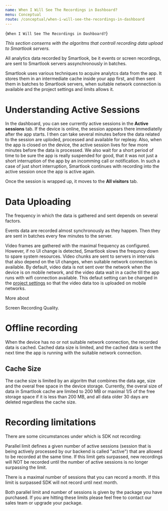 ```yaml
---
name: When I Will See The Recordings in Dashboard?
menu: Conceptual
route: /conceptual/when-i-will-see-the-recordings-in-dashboard
---
```



<TextBlock kind='title'>{`When I Will See The Recordings in Dashboard?`}</TextBlock>

*This section conserns with the algoritms that controll recording data upload to Smartlook servers.*

<Alert kind="important">
All analytics data recorded by Smartlook, be it events or screen recordings, are sent to Smartlook servers assynchronously in batches.
</Alert>

Smartlook uses various techniques to acquire analytcs data from the app. It stores them in an intermediate cache inside your app first, and then sent them in batches to Smartlook servers, when suitable network connection is available and the project settings and limits allows it.

# Understanding Active Sessions

In the dashboard, you can see currently active sessions in the **Active sessions** tab. If the device is online, the session appears there immediatelly after the app starts. I then can take several minutes before the data related to the session are uploded, processed and available for repleay. Also, when the app is closed on the device, the active session lives for few more minutes before the data is processed. We also wait for a short period of time to be sure the app is really suspended for good, that it was not just a short interruption of the app by an incomming call or notification. In such a case of just short interruption, Smartlook continues with recording into the active session once the app is active again.

Once the session is wrapped up, it moves to the **All visitors** tab. 

# Data Uploading

The frequency in which the data is gathered and sent depends on several factors. 

Events data are recorded almost synchronously as they happen. Then they are sent in batches every few minutes to the server.

Video frames are gathered with the maximal frequency as configured. However, if no UI change is detected, Smartlook slows the frequncy down to spare system resources. Video chunks are sent to servers in intervals that also depend on the UI changes, when suitable network connection is available. By default, video data is not sent over the network when the device is on mobile network, and the video data wait in a cache till the app runs with wifi connection available. This defaut setting can be changed in the [project settings](https://app.smartlook.com/settings/projects) so that the video data too is uploaded on mobile networks.

More about 

<Link to="/conceptual/screen-recording.quality/">Screen Recording Quality</Link>.

# Offline recording

When the device has no or not suitable network connection, the recorded data is cached. Cached data size is limited, and the cached data is sent the next time the app is running with the suitable network connection.

## Cache Size

The cache size is limited by an algoritm that combines the data age, size and the overal free space in the device storage. Currently, the overal size of data in Smartlook cache are limited to 200 MB or maximal 1/5 of the free storage space if it is less than 200 MB, and all data older 30 days are deleted regardless the cache size.


# Recording limitations

There are some circumstances under which is SDK not recording:

Parallel limit defines a given number of active sessions (session that is being actively processed by our backend is called "active") that are allowed to be recorded at the same time. If this limit gets surpassed, new recordings will NOT be recorded until the number of active sessions is no longer surpassing the limit.

There is a maximal number of sessions that you can record a month. If this limit is surpassed SDK will not record until next month.

<Alert kind="important">
Both parallel limit and number of sessions is given by the package you have purchased. If you are hitting these limits please feel free to contact our sales team or upgrade your package.
</Alert>